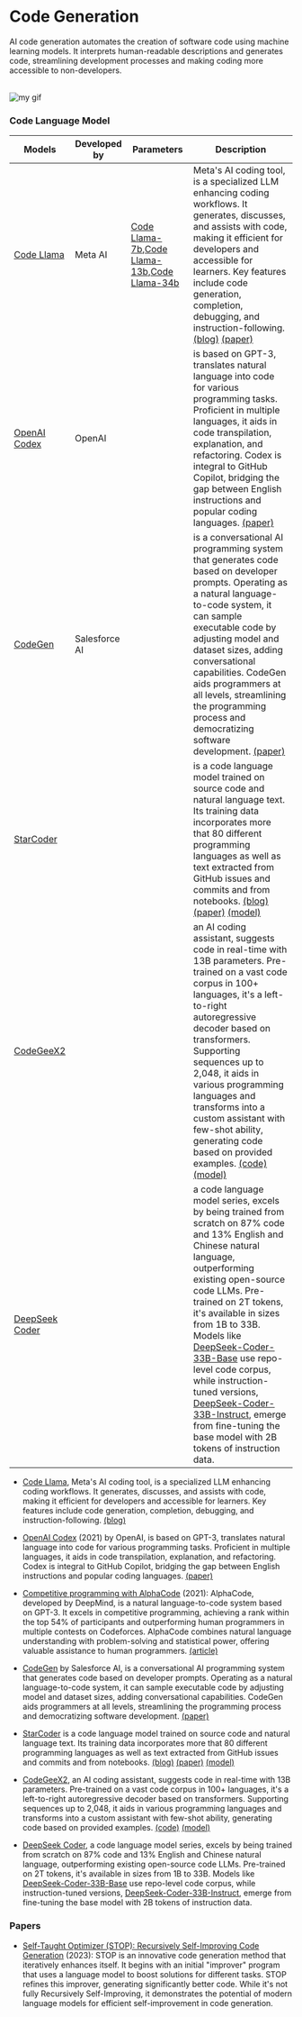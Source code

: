 # Code Generation

AI code generation automates the creation of software code using machine learning models. It interprets human-readable descriptions and generates code, streamlining development processes and making coding more accessible to non-developers.

<br />

<Image src={myGif} alt="my gif" />

### Code Language Model

| Models                                                      | Developed by  | Parameters                                              | Description                                                                                                                                                                                                                                                                                                                                                                                                                                                                                                                                                                            |
| ----------------------------------------------------------- | ------------- | ------------------------------------------------------- | -------------------------------------------------------------------------------------------------------------------------------------------------------------------------------------------------------------------------------------------------------------------------------------------------------------------------------------------------------------------------------------------------------------------------------------------------------------------------------------------------------------------------------------------------------------------------------------- |
| [Code Llama](https://github.com/facebookresearch/codellama) | Meta AI       | [Code Llama-7b](),[Code Llama-13b](),[Code Llama-34b]() | Meta's AI coding tool, is a specialized LLM enhancing coding workflows. It generates, discusses, and assists with code, making it efficient for developers and accessible for learners. Key features include code generation, completion, debugging, and instruction-following. [(blog)](https://ai.meta.com/blog/code-llama-large-language-model-coding/) [(paper)](https://ai.meta.com/research/publications/code-llama-open-foundation-models-for-code/)                                                                                                                            |
| [OpenAI Codex](https://openai.com/blog/openai-codex)        | OpenAI        |                                                         | is based on GPT-3, translates natural language into code for various programming tasks. Proficient in multiple languages, it aids in code transpilation, explanation, and refactoring. Codex is integral to GitHub Copilot, bridging the gap between English instructions and popular coding languages. [(paper)](https://arxiv.org/abs/2107.03374)                                                                                                                                                                                                                                    |
| [CodeGen](https://blog.salesforceairesearch.com/codegen/)   | Salesforce AI |                                                         | is a conversational AI programming system that generates code based on developer prompts. Operating as a natural language-to-code system, it can sample executable code by adjusting model and dataset sizes, adding conversational capabilities. CodeGen aids programmers at all levels, streamlining the programming process and democratizing software development. [(paper)](https://arxiv.org/abs/2203.13474)                                                                                                                                                                     |
| [StarCoder](https://github.com/bigcode-project/starcoder)   |               |                                                         | is a code language model trained on source code and natural language text. Its training data incorporates more that 80 different programming languages as well as text extracted from GitHub issues and commits and from notebooks. [(blog)](https://huggingface.co/blog/starcoder) [(paper)](https://drive.google.com/file/d/1cN-b9GnWtHzQRoE7M7gAEyivY0kl4BYs/view) [(model)](https://huggingface.co/bigcode/starcoder)                                                                                                                                                              |
| [CodeGeeX2](https://codegeex.cn/en-US)                      |               |                                                         | an AI coding assistant, suggests code in real-time with 13B parameters. Pre-trained on a vast code corpus in 100+ languages, it's a left-to-right autoregressive decoder based on transformers. Supporting sequences up to 2,048, it aids in various programming languages and transforms into a custom assistant with few-shot ability, generating code based on provided examples. [(code)](https://github.com/THUDM/CodeGeeX2) [(model)](https://huggingface.co/THUDM/codegeex2-6b)                                                                                                 |
| [DeepSeek Coder](https://deepseekcoder.github.io/)          |               |                                                         | a code language model series, excels by being trained from scratch on 87% code and 13% English and Chinese natural language, outperforming existing open-source code LLMs. Pre-trained on 2T tokens, it's available in sizes from 1B to 33B. Models like [DeepSeek-Coder-33B-Base](https://huggingface.co/deepseek-ai/deepseek-coder-33b-base) use repo-level code corpus, while instruction-tuned versions, [DeepSeek-Coder-33B-Instruct](https://huggingface.co/deepseek-ai/deepseek-coder-33b-instruct), emerge from fine-tuning the base model with 2B tokens of instruction data. |

- [Code Llama](https://github.com/facebookresearch/codellama), Meta's AI coding tool, is a specialized LLM enhancing coding workflows. It generates, discusses, and assists with code, making it efficient for developers and accessible for learners. Key features include code generation, completion, debugging, and instruction-following. [(blog)](https://about.fb.com/news/2023/08/code-llama-ai-for-coding/)

- [OpenAI Codex](https://openai.com/blog/openai-codex) (2021) by OpenAI, is based on GPT-3, translates natural language into code for various programming tasks. Proficient in multiple languages, it aids in code transpilation, explanation, and refactoring. Codex is integral to GitHub Copilot, bridging the gap between English instructions and popular coding languages. [(paper)](https://arxiv.org/abs/2107.03374)

- [Competitive programming with AlphaCode](https://www.deepmind.com/blog/competitive-programming-with-alphacode) (2021): AlphaCode, developed by DeepMind, is a natural language-to-code system based on GPT-3. It excels in competitive programming, achieving a rank within the top 54% of participants and outperforming human programmers in multiple contests on Codeforces. AlphaCode combines natural language understanding with problem-solving and statistical power, offering valuable assistance to human programmers. [(article)](https://www.science.org/stoken/author-tokens/ST-905/full)

- [CodeGen](https://blog.salesforceairesearch.com/codegen/) by Salesforce AI, is a conversational AI programming system that generates code based on developer prompts. Operating as a natural language-to-code system, it can sample executable code by adjusting model and dataset sizes, adding conversational capabilities. CodeGen aids programmers at all levels, streamlining the programming process and democratizing software development. [(paper)](https://arxiv.org/abs/2203.13474)

- [StarCoder](https://github.com/bigcode-project/starcoder) is a code language model trained on source code and natural language text. Its training data incorporates more that 80 different programming languages as well as text extracted from GitHub issues and commits and from notebooks. [(blog)](https://huggingface.co/blog/starcoder) [(paper)](https://drive.google.com/file/d/1cN-b9GnWtHzQRoE7M7gAEyivY0kl4BYs/view) [(model)](https://huggingface.co/bigcode/starcoder)

- [CodeGeeX2](https://codegeex.cn/en-US), an AI coding assistant, suggests code in real-time with 13B parameters. Pre-trained on a vast code corpus in 100+ languages, it's a left-to-right autoregressive decoder based on transformers. Supporting sequences up to 2,048, it aids in various programming languages and transforms into a custom assistant with few-shot ability, generating code based on provided examples. [(code)](https://github.com/THUDM/CodeGeeX2) [(model)](https://huggingface.co/THUDM/codegeex2-6b)

- [DeepSeek Coder](https://deepseekcoder.github.io/), a code language model series, excels by being trained from scratch on 87% code and 13% English and Chinese natural language, outperforming existing open-source code LLMs. Pre-trained on 2T tokens, it's available in sizes from 1B to 33B. Models like [DeepSeek-Coder-33B-Base](https://huggingface.co/deepseek-ai/deepseek-coder-33b-base) use repo-level code corpus, while instruction-tuned versions, [DeepSeek-Coder-33B-Instruct](https://huggingface.co/deepseek-ai/deepseek-coder-33b-instruct), emerge from fine-tuning the base model with 2B tokens of instruction data.

### Papers

- [Self-Taught Optimizer (STOP): Recursively Self-Improving Code Generation](https://arxiv.org/abs/2310.02304) (2023): STOP is an innovative code generation method that iteratively enhances itself. It begins with an initial "improver" program that uses a language model to boost solutions for different tasks. STOP refines this improver, generating significantly better code. While it's not fully Recursively Self-Improving, it demonstrates the potential of modern language models for efficient self-improvement in code generation.
